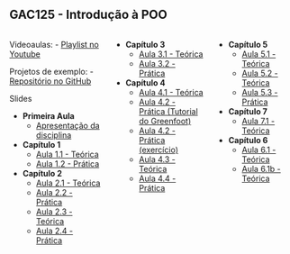 ## GAC125 - Introdução à POO {.smaller}

::: {.nonincremental .fontsize80}

:::: {.columns}


::: {.column width="35%"}

[Videoaulas]{.alert}: 
- [Playlist no Youtube](https://www.youtube.com/watch?v=Pn49AxSBQ7g&list=PLaPMgEYxCSWep1GK69nOMWPr20zPKRILC)

[Projetos de exemplo]{.alert}: 
- [Repositório no GitHub](https://github.com/orgs/ufla-ipoo/repositories)

[Slides]{.alert} 

- **Primeira Aula**
  - [Apresentação da disciplina](https://docs.google.com/presentation/d/19KcDBJ90PKpsOwnPbpHvcfIhM-DM1j_cIJgbEhxM5gE/edit?usp=sharing)
- **Capítulo 1**
  - [Aula 1.1 - Teórica](cap1-1.html)
  - [Aula 1.2 - Prática](cap1-2.html)
- **Capítulo 2**
  - [Aula 2.1 - Teórica](cap2-1.html)
  - [Aula 2.2 - Prática](cap2-2.html)
  - [Aula 2.3 - Teórica](cap2-3.html)
  - [Aula 2.4 - Prática](cap2-4.html)

:::

::: {.column width="35%"}

- **Capítulo 3**
  - [Aula 3.1 - Teórica](cap3-1.html)
  - [Aula 3.2 - Prática](cap3-2.html)
- **Capítulo 4**
  - [Aula 4.1 - Teórica](cap4-1.html)
  - [Aula 4.2 - Prática (Tutorial do Greenfoot)](greenfoot-tutorial.html)
  - [Aula 4.2 - Prática (exercício)](https://github.com/ufla-ipoo/canal)
  - [Aula 4.3 - Teórica](cap4-3.html)
  - [Aula 4.4 - Prática](https://github.com/ufla-ipoo/produtos)

:::

::: {.column width="30%"}

- **Capítulo 5**
  - [Aula 5.1 - Teórica](cap5-1.html)
  - [Aula 5.2 - Teórica](cap5-2.html)
  - [Aula 5.3 - Prática](cap5-3.html)
- **Capítulo 7**
  - [Aula 7.1 - Teórica](https://docs.google.com/presentation/d/1DZTU_jEUavfASD8cIGk_YzywxBkGDEHsn8lAQxtxycw/edit?usp=sharing)
- **Capítulo 6**
  - [Aula 6.1 - Teórica](cap6-1.html)
  - [Aula 6.1b - Teórica](https://docs.google.com/presentation/d/13j1yuqfqCCknchh2eX0scH2ovJpUfHhZCriwtG0sEUE/edit?usp=sharing)
 

:::

::::




:::